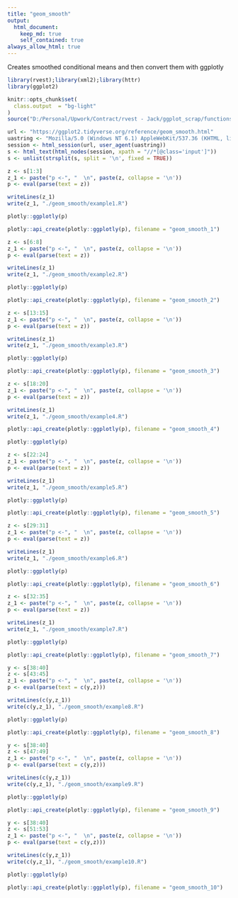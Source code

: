```yaml
---
title: "geom_smooth"
output: 
  html_document:
    keep_md: true
    self_contained: true
always_allow_html: true
---
```


Creates smoothed conditional means and then convert them with ggplotly

```r
library(rvest);library(xml2);library(httr)
library(ggplot2)

knitr::opts_chunk$set(
  class.output  = "bg-light"
)
source("D:/Personal/Upwork/Contract/rvest - Jack/ggplot_scrap/functions.R")
```

```r
url <- "https://ggplot2.tidyverse.org/reference/geom_smooth.html"
uastring <- "Mozilla/5.0 (Windows NT 6.1) AppleWebKit/537.36 (KHTML, like Gecko) Chrome/88.0.4324.190 Safari/537.36"
session <- html_session(url, user_agent(uastring))
s <- html_text(html_nodes(session, xpath = "//*[@class='input']"))
s <- unlist(strsplit(s, split = '\n', fixed = TRUE))
```

```r
z <- s[1:3]
z_1 <- paste("p <-", "  \n", paste(z, collapse = '\n'))
p <- eval(parse(text = z))
```

```r
writeLines(z_1)
write(z_1, "./geom_smooth/example1.R")
```

```r
plotly::ggplotly(p)
```

```r
plotly::api_create(plotly::ggplotly(p), filename = "geom_smooth_1")
```

```r
z <- s[6:8]
z_1 <- paste("p <-", "  \n", paste(z, collapse = '\n'))
p <- eval(parse(text = z))
```

```r
writeLines(z_1)
write(z_1, "./geom_smooth/example2.R")
```

```r
plotly::ggplotly(p)
```

```r
plotly::api_create(plotly::ggplotly(p), filename = "geom_smooth_2")
```

```r
z <- s[13:15]
z_1 <- paste("p <-", "  \n", paste(z, collapse = '\n'))
p <- eval(parse(text = z))
```

```r
writeLines(z_1)
write(z_1, "./geom_smooth/example3.R")
```

```r
plotly::ggplotly(p)
```

```r
plotly::api_create(plotly::ggplotly(p), filename = "geom_smooth_3")
```

```r
z <- s[18:20]
z_1 <- paste("p <-", "  \n", paste(z, collapse = '\n'))
p <- eval(parse(text = z))
```

```r
writeLines(z_1)
write(z_1, "./geom_smooth/example4.R")
```

```r
plotly::api_create(plotly::ggplotly(p), filename = "geom_smooth_4")
```

```r
plotly::ggplotly(p)
```

```r
z <- s[22:24]
z_1 <- paste("p <-", "  \n", paste(z, collapse = '\n'))
p <- eval(parse(text = z))
```

```r
writeLines(z_1)
write(z_1, "./geom_smooth/example5.R")
```

```r
plotly::ggplotly(p)
```

```r
plotly::api_create(plotly::ggplotly(p), filename = "geom_smooth_5")
```

```r
z <- s[29:31]
z_1 <- paste("p <-", "  \n", paste(z, collapse = '\n'))
p <- eval(parse(text = z))
```

```r
writeLines(z_1)
write(z_1, "./geom_smooth/example6.R")
```

```r
plotly::ggplotly(p)
```

```r
plotly::api_create(plotly::ggplotly(p), filename = "geom_smooth_6")
```

```r
z <- s[32:35]
z_1 <- paste("p <-", "  \n", paste(z, collapse = '\n'))
p <- eval(parse(text = z))
```

```r
writeLines(z_1)
write(z_1, "./geom_smooth/example7.R")
```

```r
plotly::ggplotly(p)
```

```r
plotly::api_create(plotly::ggplotly(p), filename = "geom_smooth_7")
```

```r
y <- s[38:40]
z <- s[43:45]
z_1 <- paste("p <-", "  \n", paste(z, collapse = '\n'))
p <- eval(parse(text = c(y,z)))
```

```r
writeLines(c(y,z_1))
write(c(y,z_1), "./geom_smooth/example8.R")
```

```r
plotly::ggplotly(p)
```

```r
plotly::api_create(plotly::ggplotly(p), filename = "geom_smooth_8")
```

```r
y <- s[38:40]
z <- s[47:49]
z_1 <- paste("p <-", "  \n", paste(z, collapse = '\n'))
p <- eval(parse(text = c(y,z)))
```

```r
writeLines(c(y,z_1))
write(c(y,z_1), "./geom_smooth/example9.R")
```

```r
plotly::ggplotly(p)
```

```r
plotly::api_create(plotly::ggplotly(p), filename = "geom_smooth_9")
```

```r
y <- s[38:40]
z <- s[51:53]
z_1 <- paste("p <-", "  \n", paste(z, collapse = '\n'))
p <- eval(parse(text = c(y,z)))
```

```r
writeLines(c(y,z_1))
write(c(y,z_1), "./geom_smooth/example10.R")
```

```r
plotly::ggplotly(p)
```

```r
plotly::api_create(plotly::ggplotly(p), filename = "geom_smooth_10")
```




